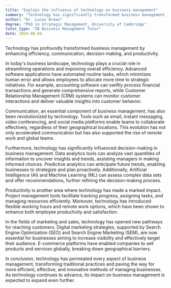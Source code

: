 ```yaml
---
title: "Explain the influence of technology on business management"
summary: "Technology has significantly transformed business management by enhancing efficiency, communication, decision-making, and productivity."
author: "Dr. Lucas Brown"
degree: "PhD in Strategic Management, University of Cambridge"
tutor_type: "IB Business Management Tutor"
date: 2024-06-04
---
```


Technology has profoundly transformed business management by enhancing efficiency, communication, decision-making, and productivity.

In today's business landscape, technology plays a crucial role in streamlining operations and improving overall efficiency. Advanced software applications have automated routine tasks, which minimizes human error and allows employees to allocate more time to strategic initiatives. For example, accounting software can swiftly process financial transactions and generate comprehensive reports, while Customer Relationship Management (CRM) systems can monitor customer interactions and deliver valuable insights into customer behavior.

Communication, an essential component of business management, has also been revolutionized by technology. Tools such as email, instant messaging, video conferencing, and social media platforms enable teams to collaborate effectively, regardless of their geographical locations. This evolution has not only accelerated communication but has also supported the rise of remote work and global teams.

Furthermore, technology has significantly influenced decision-making in business management. Data analytics tools can analyze vast quantities of information to uncover insights and trends, assisting managers in making informed choices. Predictive analytics can anticipate future trends, enabling businesses to strategize and plan proactively. Additionally, Artificial Intelligence (AI) and Machine Learning (ML) can assess complex data sets and offer recommendations, further refining the decision-making process.

Productivity is another area where technology has made a marked impact. Project management tools facilitate tracking progress, assigning tasks, and managing resources efficiently. Moreover, technology has introduced flexible working hours and remote work options, which have been shown to enhance both employee productivity and satisfaction.

In the fields of marketing and sales, technology has opened new pathways for reaching customers. Digital marketing strategies, supported by Search Engine Optimization (SEO) and Search Engine Marketing (SEM), are now essential for businesses aiming to increase visibility and effectively target their audience. E-commerce platforms have enabled companies to sell products and services globally, breaking down geographical barriers.

In conclusion, technology has permeated every aspect of business management, transforming traditional practices and paving the way for more efficient, effective, and innovative methods of managing businesses. As technology continues to advance, its impact on business management is expected to expand even further.
    